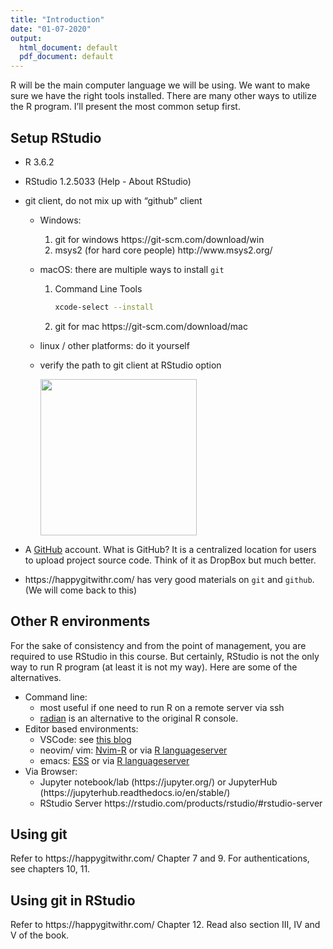 ```yaml
---
title: "Introduction"
date: "01-07-2020"
output:
  html_document: default
  pdf_document: default
---
```


R will be the main computer language we will be using.
We want to make sure we have the right tools installed. There are many
other ways to utilize the R program. I'll present the most common
setup first.


## Setup RStudio

- R 3.6.2
- RStudio 1.2.5033 (Help - About RStudio)
- git client, do not mix up with "github" client

  - Windows: 
    1. git for windows https://git-scm.com/download/win
    2. msys2 (for hard core people) http://www.msys2.org/
  - macOS: 
    there are multiple ways to install `git`
    1. Command Line Tools

        ```bash
        xcode-select --install
        ```

    2. git for mac  https://git-scm.com/download/mac
  - linux / other platforms: do it yourself

  - verify the path to git client at RStudio option

    ![](git.png){width=250px}
- A [GitHub](https://github.com/) account. What is GitHub? It is a centralized location for users to upload project source code. Think of it as DropBox but much better.

- https://happygitwithr.com/ has very good materials on `git` and `github`. (We will come back to this)


## Other R environments

For the sake of consistency and from the point of management, you are required to use RStudio in this course. But certainly, RStudio is not the only way to run R program (at least it is not my way). Here are some of the alternatives.

- Command line:
  - most useful if one need to run R on a remote server via ssh
  - [radian](https://github.com/randy3k/radian) is an alternative to the original R console.
- Editor based environments:
  - VSCode: see [this blog](https://renkun.me/2019/12/26/writing-r-in-vscode-interacting-with-an-r-session/)
  - neovim/ vim: [Nvim-R](https://github.com/jalvesaq/Nvim-R) or via [R languageserver](https://github.com/REditorSupport/languageserver)
  - emacs: [ESS](https://ess.r-project.org/) or via [R languageserver](https://github.com/REditorSupport/languageserver)
- Via Browser:
  - Jupyter notebook/lab (https://jupyter.org/) or JupyterHub (https://jupyterhub.readthedocs.io/en/stable/)
  - RStudio Server https://rstudio.com/products/rstudio/#rstudio-server

## Using git

Refer to https://happygitwithr.com/ Chapter 7 and 9. For authentications, see chapters 10, 11.

## Using git in RStudio

Refer to https://happygitwithr.com/ Chapter 12. Read also section III, IV and V of the book.

